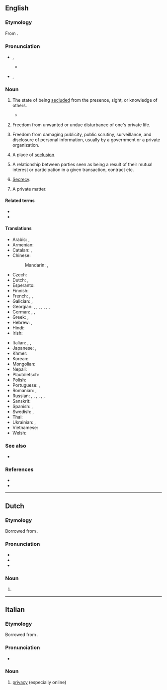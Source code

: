 ==English==
{{wikipedia}}
{{wikipedia|dab=Privacy (disambiguation)|Kinds of information privacy}}

===Etymology===
From {{suffix|en|private|cy}}.

===Pronunciation===
* {{a|UK}} {{enPR|prĭ'və-sē}}, {{IPA|en|/ˈpɹɪv.ə.sɪ/|/ˈpɹaɪv.ə.sɪ/|}}
** {{audio|en|LL-Q1860 (eng)-Vealhurl-privacy.wav|Audio (RP)}}
* {{a|US}} {{enPR|prī'və-sē}}, {{IPA|en|/ˈpɹaɪ.və.si/}}

===Noun===
{{en-noun|~}}

# {{lb|en|uncountable}} The state of being [[seclude]]d from the presence, sight, or knowledge of others.
#: {{ux|en|I need my '''privacy''', so please stay out of my room.}}
#* {{RQ:EHough PrqsPrc|II|0147|passage=Carried somehow, somewhither, for some reason, on these surging floods, were these travelers,{{nb...}}. Even such a boat as the ''Mount Vernon'' offered a total deck space so cramped as to leave secrecy or '''privacy''' well out of the question, even had the motley and democratic assemblage of passengers been disposed to accord either.}}
# {{lb|en|uncountable}} Freedom from unwanted or undue disturbance of one's private life.
#: {{ux|en|It takes a village to rob one of a sense of '''privacy'''.}}
# {{lb|en|uncountable}} Freedom from damaging publicity, public scrutiny, surveillance, and disclosure of personal information, usually by a government or a private organization.
#: {{ux|en|'''Privacy''' is assumed by many to be among common-law rights.}}
# {{lb|en|countable|obsolete}} A place of [[seclusion]].
# {{lb|en|obsolete|legal}} A relationship between parties seen as being a result of their mutual interest or participation in a given transaction, contract etc.
#: {{syn|en|privity}}
# {{lb|en|obsolete}} [[secrecy|Secrecy]].
# {{lb|en|countable|obsolete}} A private matter.
#: {{syn|en|secret}}

====Related terms====
* {{l|en|antiprivacy}}
* {{l|en|private}}

====Translations====
{{trans-top|state of being private}}
* Arabic: {{t|ar|سِرِّيَّة|f}}, {{t+|ar|خَلْوَة|f}}
* Armenian: {{t-needed|hy}}
* Catalan: {{t|ca|privacitat|f}}, {{t|ca|privadesa|f}}
* Chinese:
*: Mandarin: {{t+|cmn|隱私|sc=Hani}}, {{t+|cmn|隐私|tr=yǐnsī|sc=Hani}}
* Czech: {{t+|cs|soukromí|n}}
* Dutch: {{t+|nl|afzondering|f}}, {{t+|nl|privacy|f}}
* Esperanto: {{t|eo|privateco}}
* Finnish: {{t+|fi|yksityisyys}}
* French: {{t+|fr|intimité|f}}, {{t+|fr|vie privée|f}}, {{t+|fr|confidentialité}}
* Galician: {{t+|gl|intimidade|f}}, {{t|gl|privacidade|f}}
* Georgian: {{t|ka|კონფიდენციალობა}}, {{t|ka|ინტიმურობა}}, {{t|ka|განმარტოება}}, {{t|ka|მარტოობა}}, {{t|ka|განცალკევება}}, {{t|ka|სიმარტოვე}}, {{t|ka|საიდუმლოება}} {{qualifier|of information}}, {{t|ka|პრივატულობა}}
* German: {{t+|de|Zurückgezogenheit|f}}, {{t+|de|Privatsphäre|f}}, {{t+|de|Privatheit|f}}
* Greek: {{t+|el|μυστικότητα|f}}, {{t+|el|ιδιωτικότητα|f}}
* Hebrew: {{t+|he|פרטיות|f|tr=pratiyut}}, {{t+|he|פרטיות|f|tr=pratiyut}}
* Hindi: {{t+|hi|एकांत|sc=Deva}}
* Irish: {{t|ga|príobháideachas|m}}
{{trans-mid}}
* Italian: {{t+|it|intimità|f}}, {{t+|it|privacy|f}}, {{t+|it|privatezza|f}}
* Japanese: {{t+|ja|プライバシー|tr=puraibashī}}, {{t|ja|プライヴァシー|tr=puraivashī}}
* Khmer: {{t|km|បុគ្គលិកភាព|tr=bokkea’lɨk pʰiep|sc=Khmr}}
* Korean: {{t+|ko|사생활}}
* Mongolian: {{t-needed|mn}}
* Nepali: {{t+|ne|गोपनियता}}
* Plautdietsch: {{t|pdt|Veborjenheit|f}}
* Polish: {{t+|pl|prywatność|f}}
* Portuguese: {{t+|pt|intimidade|f}}, {{t+|pt|privacidade|f}}
* Romanian: {{t+|ro|intimitate|f}}, {{t|ro|confidențialitate|f}}
* Russian: {{t+|ru|уедине́ние|n}} {{qualifier|seclusion}}, {{t+|ru|прива́тность|f}}, {{t+|ru|пра́йвеси|n|tr=prájvɛsi}}, {{t+|ru|пра́йвеси|n}}, {{t|ru|[[неприкоснове́нность]] [[частный|ча́стной]] [[жизнь|жи́зни]]|n}} {{qualifier|legal term}}, {{t+|ru|секре́тность|f}}, {{t+|ru|конфиденциа́льность|f|tr=konfidɛnciálʹnostʹ}}
* Sanskrit: {{t+|sa|रहस्|n}}
* Spanish: {{t+|es|intimidad|f}}, {{t+|es|privacidad|f}}
* Swedish: {{t+|sv|avskildhet|c}}, {{t+|sv|privatliv}}
* Thai: {{t-needed|th}}
* Ukrainian: {{t|uk|самота́|f}}, {{t|uk|самоти́на́|f-d}}
* Vietnamese: {{t-needed|vi}}
* Welsh: {{t|cy|preifatrwydd|m}}
{{trans-bottom}}

===See also===
* {{l|en|mind one's own business}}

===References===
* {{R:OneLook}}
* {{R:Century 1911}}

----

==Dutch==
{{wikipedia|lang=nl}}

===Etymology===
Borrowed from {{bor|nl|en|privacy}}.

===Pronunciation===
* {{IPA|nl|/ˈpraːi̯.vəˌsi/|/ˈprɑi̯.vəˌsi/}}
* {{audio|nl|Nl-privacy.ogg|Audio}}
* {{hyphenation|nl|pri|va|cy}}

===Noun===
{{nl-noun|f|-|-}}

# {{l|en|privacy}}

----

==Italian==

===Etymology===
Borrowed from {{bor|it|en|privacy}}.

===Pronunciation===
* {{IPA|it|/ˈpraivasi/}}

===Noun===
{{it-noun|f|-}}

# [[#English|privacy]] (especially online)